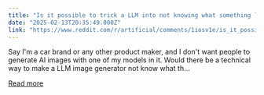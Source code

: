 ```yaml
---
title: "Is it possible to trick a LLM into not knowing what something looks like anymore?"
date: "2025-02-13T20:35:49.000Z"
link: "https://www.reddit.com/r/artificial/comments/1iosv1e/is_it_possible_to_trick_a_llm_into_not_knowing/"
---
```


Say I'm a car brand or any other product maker, and I don't want people to generate AI images with one of my models in it. Would there be a technical way to make a LLM image generator not know what th...

[Read more](https://www.reddit.com/r/artificial/comments/1iosv1e/is_it_possible_to_trick_a_llm_into_not_knowing/)
